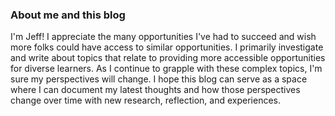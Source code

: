 ### About me and this blog

I'm Jeff! I appreciate the many opportunities I've had to succeed and wish more folks could have access to similar opportunities. I primarily investigate and write about topics that relate to providing more accessible opportunities for diverse learners. As I continue to grapple with these complex topics, I'm sure my perspectives will change. I hope this blog can serve as a space where I can document my latest thoughts and how those perspectives change over time with new research, reflection, and experiences.

<!-- Below should be its own blog post: -->
<!-- I believe our views on what education should look like is heavily influenced by our own educational experiences. Here are a few examples from my own life:

1. Attended what I considered a nurturing suburban environment in Cherry Hill, NJ with public schools that set me up for success (i.e. [Cherry Hill High School East](https://nces.ed.gov/ccd/schoolsearch/school_detail.asp?Search=1&InstName=Cherry+Hill+High+School+East&SchoolType=1&SchoolType=2&SchoolType=3&SchoolType=4&SpecificSchlTypes=all&IncGrade=-1&LoGrade=-1&HiGrade=-1&ID=340300001418))
1. Taught high school chemistry and Chinese for five years at [Camden County Technical Schools Pennsauken](https://nces.ed.gov/ccd/schoolsearch/school_detail.asp?Search=1&DistrictID=3402670&ID=340267001412), a Title 1 vocational high school that primarily serves students from Camden, NJ (74% free lunch)
1. Taught myself to code while I was teaching in an attempt to build more engaging digital activities for my students
1. Transitioned to a software engineering role at edtech company, Curriculum Associates, where I worked for 5 years.
1. Lead the Boston EdTech Foundation, a group that organizes edtech related meetups in the Boston area -->
